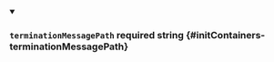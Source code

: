 
<details className="config-field" data-expandable="false" open>
<summary>

### `terminationMessagePath` <span className="config-field-required" data-required="false">required</span> <span className="config-field-type">string</span> <span className="config-field-default"></span> <span className="config-field-enum"></span> {#initContainers-terminationMessagePath}



</summary>



</details>
